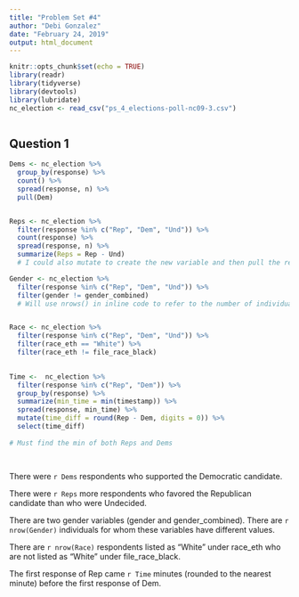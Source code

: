 ```yaml
---
title: "Problem Set #4"
author: "Debi Gonzalez"
date: "February 24, 2019"
output: html_document
---
```


```r
knitr::opts_chunk$set(echo = TRUE)
library(readr)
library(tidyverse)
library(devtools)
library(lubridate)
nc_election <- read_csv("ps_4_elections-poll-nc09-3.csv")



```


## Question 1

```r
Dems <- nc_election %>%
  group_by(response) %>%
  count() %>%
  spread(response, n) %>%
  pull(Dem)


Reps <- nc_election %>%
  filter(response %in% c("Rep", "Dem", "Und")) %>%
  count(response) %>%
  spread(response, n) %>%
  summarize(Reps = Rep - Und)
  # I could also mutate to create the new variable and then pull the result. 

Gender <- nc_election %>%
  filter(response %in% c("Rep", "Dem", "Und")) %>%
  filter(gender != gender_combined)
  # Will use nrows() in inline code to refer to the number of individuals with different genders between the two variables. 


Race <- nc_election %>%
  filter(response %in% c("Rep", "Dem", "Und")) %>%
  filter(race_eth == "White") %>%
  filter(race_eth != file_race_black)
  

Time <-  nc_election %>%
  filter(response %in% c("Rep", "Dem")) %>%
  group_by(response) %>%
  summarize(min_time = min(timestamp)) %>%
  spread(response, min_time) %>%
  mutate(time_diff = round(Rep - Dem, digits = 0)) %>%
  select(time_diff) 
  
# Must find the min of both Reps and Dems 
  
  
```


There were `r Dems` respondents who supported the Democratic candidate.

There were `r Reps` more respondents who favored the Republican candidate than who were Undecided.

There are two gender variables (gender and gender_combined). There are `r nrow(Gender)` individuals for whom these variables have different values.

There are `r nrow(Race)` respondents listed as “White” under race_eth who are not listed as “White” under file_race_black.

The first response of Rep came `r Time` minutes (rounded to the nearest minute) before the first response of Dem.